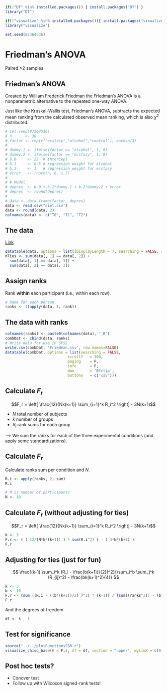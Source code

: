 ```r
if(!"DT" %in% installed.packages()) { install.packages("DT") }
library("DT")

if(!"visualize" %in% installed.packages()){ install.packages("visualize") }
library("visualize")

set.seed(87364536)
```

# Friedman's ANOVA

Paired >2 samples

## Friedman's ANOVA {.section}

Created by [William Frederick Friedman](http://en.wikipedia.org/wiki/William_F._Friedman) the Friedman's ANOVA is a nonparametric alternative to the repeated one-way ANOVA.

Just like the Kruskal-Wallis test, Friedman's ANOVA, subtracts the expected mean ranking from the calculated observed mean ranking, which is also $\chi^2$ distributed.

<!-- ## Simulate data -->

```r
# set.seed(87364536)
# n      <- 30
# factor <- rep(c("ecstasy","alcohol","control"), each=n/3)
# 
# dummy.1 <- ifelse(factor == "alcohol", 1, 0)
# dummy.2 <- ifelse(factor == "ecstasy", 1, 0)
# b.0     <- 23  # intercept
# b.1     <- 0.5 # regression weight for alcohol
# b.2     <- 1   # regression weight for ecstasy
# error   <- rnorm(n, 0, 1.7)
# 
# # Model
# depres  <- b.0 + b.1*dummy.1 + b.2*dummy.2 + error
# depres  <- round(depres)
# 
# data <- data.frame(factor, depres)
data <- read.csv("diet.csv")
data <- round(data, 2)
colnames(data) <- c("T0", "T1", "T2")
```

<!-- ## Simulate data -->

<!-- ```{r, echo=FALSE} -->
<!-- ecstasy <- subset(data, factor=="ecstasy")$depres -->
<!-- alcohol <- subset(data, factor=="alcohol")$depres -->
<!-- control <- subset(data, factor=="control")$depres -->

<!-- data <- data.frame(ecstasy, alcohol, control) -->
<!-- ``` -->

## The data
[Link](https://discoverjasp.com/repository/dsj1_data/data/soya.jasp)

```r
datatable(data, options = list(iDisplayLength = 7, searching = FALSE, scrollY = 415, paging = F, info = F))
nTies <- sum(data[, 1] == data[, 2]) +
  sum(data[, 1] == data[, 3]) +
  sum(data[, 2] == data[, 3])

```

## Assign ranks

Rank **within** each participant (i.e., within each row).

```r
# Rank for each person
ranks <- t(apply(data, 1, rank))
```

## The data with ranks {.small}

```r
colnames(ranks) <- paste0(colnames(data), "_R")
combDat <- cbind(data, ranks)
# Write data for use in SPSS
write.csv(combDat, "Friedman.csv", row.names=FALSE)
datatable(combDat, options = list(searching = FALSE, 
                            scrollY   = 300, 
                            paging    = F, 
                            info      = F,
                            dom       = 'Bfrtip',
                            buttons   = c('csv')))
```

## Calculate $F_r$ {.subsection}

$$F_r = \left[ \frac{12}{Nk(k+1)} \sum_{i=1}^k R_i^2 \right] - 3N(k+1)$$

- $N$ total number of subjects
- $k$ number of groups
- $R_i$ rank sums for each group

--> We sum the ranks for each of the three experimental conditions (and apply some standardizations).

## Calculate $F_r$

Calculate ranks sum per condition and $N$.

```r
R.i <- apply(ranks, 2, sum)
R.i

# N is number of participants
N <- 10
```

## Calculate $F_r$ (without adjusting for ties)

$$F_r = \left[ \frac{12}{Nk(k+1)} \sum_{i=1}^k R_i^2 \right] - 3N(k+1)$$

```r
k <- 3
F.r <- ( ( 12/(N*k*(k+1)) ) * sum(R.i^2) ) - ( 3*N*(k+1) )
F.r
```

## Adjusting for ties (just for fun)

$$  \frac{(k-1) \sum_i^k (R_i - \frac{b(k+1))}{2})^2}{\sum_i^b \sum_j^k (R_{ij}^2) - \frac{bk(k+1)^2}{4}} $$

```r
k <- 3
b <- 10
F.r <- (sum ((R.i - ((b*(k+1))/2) )^2) * (k-1)) / (sum((ranks^2)) - (b*k *(k+1)^2) / 4)
F.r
```

And the degrees of freedom

```r
df <- k - 1
```


## Test for significance

```r
source("../../plotFunctionsSSR.r")
visualize_chisq_base(H = F.r, df = df, section = "upper", myLimX = c(0, 6))
```

## Post hoc tests?

- Conover test
- Follow up with Wilcoxon signed-rank tests!